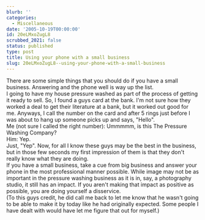 ```yaml
---
blurb: ''
categories:
  - Miscellaneous
date: '2005-10-19T00:00:00'
id: 20eLMxoZugL8
scrubbed_2021: false
status: published
type: post
title: Using your phone with a small business
slug: 20eLMxoZugL8--using-your-phone-with-a-small-business
---
```


There are some simple things that you should do if you have a small
business. Answering and the phone well is way up the list.  
I going to have my house pressure washed as part of the process of
getting it ready to sell. So, I found a guys card at the bank. I'm
not sure how they worked a deal to get their literature at a bank,
but it worked out good for me. Anyways, I call the number on the
card and after 5 rings just before I was about to hang up someone
picks up and says, "Hello".  
Me (not sure I called the right number): Ummmmm, is this The
Pressure Washing Company?  
Him: Yep.  
Just, "Yep". Now, for all I know these guys may be the best in the
business, but in those few seconds my first impression of them is
that they don't really know what they are doing.  
If you have a small business, take a cue from big business and
answer your phone in the most professional manner possible. While
image may not be as important in the pressure washing business as
it is in, say, a photography studio, it still has an impact. If you
aren't making that impact as positive as possible, you are doing
yourself a disservice.  
(To this guys credit, he did call me back to let me know that he
wasn't going to be able to make it by today like he had originally
expected. Some people I have dealt with would have let me figure
that out for myself.)
